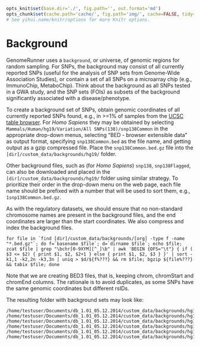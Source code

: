 ```r

opts_knit$set(base.dir='./', fig.path='', out.format='md')
opts_chunk$set(cache.path='cache/', fig.path='img/', cache=FALSE, tidy=TRUE, fig.keep='high', echo=TRUE, dpi=300, out.width=700, prompt=FALSE, comment='##', results='markup', eval=FALSE)
# See yihui.name/knitr/options for more Knitr options.
```

Background
==========================================

GenomeRunner uses a `background`, or universe, of genomic regions for random sampling. For SNPs, the background may consist of all currently reported SNPs (useful for the analysis of SNP sets from Genome-Wide Association Studies), or contain a set of all SNPs on a microarray chip (e.g., ImmunoChip, MetaboChip). Think about the background as all SNPs tested in a GWA study, and the SNP sets (FOIs) as subsets of the background significantly associated with a disease/phenotype. 

To create a background set of SNPs, obtain genomic coordinates of all currently reported SNPs found, e.g., in >=1% of samples from the [UCSC table browser](http://genome.ucsc.edu/cgi-bin/hgTables?command=start). For *Homo Sapiens* they may be obtained by selecting `Mammals/Human/hg19/Variation/All SNPs(138)/snp138Common` in the appropriate drop-down menus, selecting "BED - browser extensible data" as output format, specifying `snp138Common.bed` as the file name, and getting output as a gzip compressed file. Place the `snp138Common.bed.gz` file into the `[dir]/custom_data/backgrounds/hg19/` folder. 

Other background files, such as (for *Homo Sapiens*) `snp138`, `snp138Flagged`, can also be downloaded and placed in the `[dir]/custom_data/backgrounds/hg19/` folder using similar strategy. To prioritize their order in the drop-down menu on the web page, each file name should be prefixed with a number that will be used to sort them, e.g., `1snp138Common.bed.gz`.

As with the regulatory datasets, we should ensure that no non-standard chromosome names are present in the background files, and the end coordinates are larger than the start coordinates. We also compress and index the background files. 

```
for file in `find [dir]/custom_data/backgrounds/[org] -type f -name "*.bed.gz"`; do f=`basename $file`; d=`dirname $file`; echo $file; zcat $file | grep "\bchr[0-9XYM][^_]\b" | awk 'BEGIN {OFS="\t"} { if ( $3 <= $2) { print $1, $2, $2+1 } else { print $1, $2, $3 } }' | sort -k1,1 -k2,2n -k3,3n | uniq > $d/${f%???} && rm $file; bgzip ${file%???} && tabix $file; done
```
Note that we are creating BED3 files, that is, keeping chrom, chromStart and chromEnd columns. The rationale is to avoid duplicates, as some SNPs have the same genomic coordinates but different rsIDs.

The resulting folder with background sets may look like:

```
/home/testuser/Documents/db_1.01_05.12.2014/custom_data/backgrounds/hg19/1snp138.bed.gz
/home/testuser/Documents/db_1.01_05.12.2014/custom_data/backgrounds/hg19/1snp138.bed.gz.tbi
/home/testuser/Documents/db_1.01_05.12.2014/custom_data/backgrounds/hg19/2snp138Common.bed.gz
/home/testuser/Documents/db_1.01_05.12.2014/custom_data/backgrounds/hg19/2snp138Common.bed.gz.tbi
/home/testuser/Documents/db_1.01_05.12.2014/custom_data/backgrounds/hg19/3snp138Flagged.bed.gz
/home/testuser/Documents/db_1.01_05.12.2014/custom_data/backgrounds/hg19/3snp138Flagged.bed.gz.tbi
```